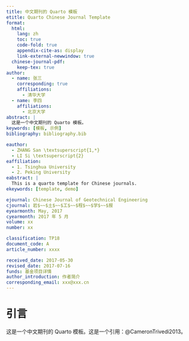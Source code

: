 ```yaml
---
title: 中文期刊的 Quarto 模板
etitle: Quarto Chinese Journal Template
format:
  html:
    lang: zh
    toc: true
    code-fold: true
    appendix-cite-as: display
    link-external-newwindow: true
  chinese-journal-pdf:
    keep-tex: true
author:
  - name: 张三
    corresponding: true
    affiliations:
      - 清华大学
  - name: 李四
    affiliations:
      - 北京大学
abstract: |
  这是一个中文期刊的 Quarto 模板。
keywords: [模板, 示例]
bibliography: bibliography.bib

eauthor:
  - ZHANG San \textsuperscript{1,*}
  - LI Si \textsuperscript{2}
eaffiliation:
  - 1. Tsinghua University
  - 2. Peking University
eabstract: |
  This is a quarto template for Chinese journals.
ekeywords: [template, demo]

ejournal: Chinese Journal of Geotechnical Engineering
cjournal: 岩$~~$土$~~$工$~~$程$~~$学$~~$报
eyearmonth: May, 2017
cyearmonth: 2017 年 5 月
volume: xx
number: xx

classification: TP18
document_code: A
article_number: xxxx

received_date: 2017-05-30
revised_date: 2017-07-16
funds: 基金项目详情
author_introduction: 作者简介
corresponding_email: xxx@xxx.cn
---
```


# 引言 {#sec-intro}

这是一个中文期刊的 Quarto 模板。这是一个引用：@CameronTrivedi2013。
